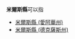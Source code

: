 '''米爾斯縣'''可以指

* [[米爾斯縣_(愛阿華州)|米爾斯縣 (愛阿華州)]]
* [[米爾斯縣_(德克薩斯州)|米爾斯縣 (德克薩斯州)]]
{{disambig|M米爾斯縣|Cat=四字县名消歧义}}